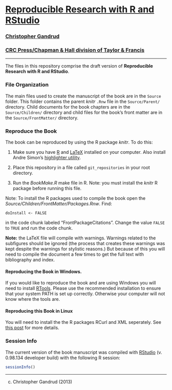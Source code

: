 # [Reproducible Research with R and RStudio](http://christophergandrud.github.io/RepResR-RStudio/)

### [Christopher Gandrud](http://christophergandrud.blogspot.com/p/biocontact.html)

### [CRC Press/Chapman & Hall division of Taylor & Francis](http://www.crcpress.com/product/isbn/9781466572843)


---

The files in this repository comprise the draft version of **Reproducible Research with R and RStudio**.

### File Organization

The main files used to create the manuscript of the book are in the `Source` folder. This folder contains the parent *knitr* `.Rnw` file in the `Source/Parent/` directory. Child documents for the book chapters are in the `Source/Children/` directory and child files for the book's front matter are in the `Source/FrontMatter/` directory.

### Reproduce the Book

The book can be reproduced by using the R package *knitr*. To do this:

1. Make sure you have [R](http://www.r-project.org/) and [LaTeX](http://www.latex-project.org/ftp.html) installed on your computer. Also install Andre Simon's [highlighter utility](http://www.andre-simon.de/zip/download.html).

2. Place this repository in a file called `git_repositories` in your root directory.

3. Run the *BookMake.R* make file in R. Note: you must install the *knitr* R package before running this file.

Note: To install the R packages used to compile the book open the *Source/Children/FrontMatter/Packages.Rnw*. Find:

```
doInstall <- FALSE
```

in the code chunk labeled "FrontPackageCitations". Change the value `FALSE` to `TRUE` and run the code chunk.

**Note:** the LaTeX file will compile with warnings. Warnings related to the subfigures should be ignored (the process that creates these warnings was kept despite the warnings for stylistic reasons.) But because of this you will need to compile the document a few times to get the full text with bibliography and index.

#### Reproducing the Book in Windows.

If you would like to reproduce the book and are using Windows you will need to install [RTools](http://cran.r-project.org/bin/windows/Rtools/installer.html). Please use the recommended installation to ensure that your system PATH is set up correctly. Otherwise your computer will not know where the tools are.

#### Reproducing this Book in Linux

You will need to install the the R packages RCurl and XML seperately. See [this post](https://github.com/cboettig/treeBASE/issues/5) for more details.

### Session Info
The current version of the book manuscript was compiled with [RStudio](http://www.rstudio.com/) (v. 0.98.134 developer build) with the following R session:

```r
sessionInfo()
```

---

(c) Christopher Gandrud (2013)
